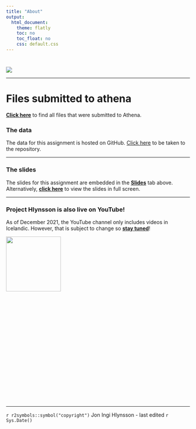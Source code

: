 ```yaml
---
title: "About"
output: 
  html_document:
    theme: flatly
    toc: no
    toc_float: no
    css: default.css
---
```


#

![](images/Banner.jpg)
<hr>


# Files submitted to athena

[**Click here**](https://drive.google.com/drive/folders/13lp6lRM56JrhiUYYCXyxv9ogFKT1wMNT?usp=sharing) to find all files that were submitted to Athena.


### The data

The data for this assignment is hosted on GitHub. [Click here](https://github.com/JonHlynsson/PSMT59-Statistics-I/tree/master/data) to be taken to the repository.

<hr>

### The slides


The slides for this assignment are embedded in the [**Slides**](https://jonhlynsson.github.io/PSMT59-Statistics-I/Links.html) tab above. Alternatively, [**click here**](https://jonhlynsson.github.io/PSMT59-Statistics-I/slides.html) to view the slides in full screen.




<hr>


### Project Hlynsson is also live on **YouTube**!


As of December 2021, the YouTube channel only includes videos in Icelandic. However, that is subject to change so [**stay tuned**](https://www.youtube.com/channel/UC8KVPSlpugcmWHFQYSAD4eA)!


:::::{.pull-right}
![](images/ProjectHlynsson.jpg){width=150px align="right"}
:::::


<br><br><br><br><br><br><br><br>


<br><br><br><br><br><br><br><br><hr>
`r r2symbols::symbol("copyright")` Jon Ingi Hlynsson - last edited `r Sys.Date()`
